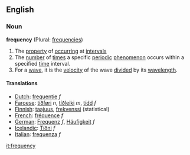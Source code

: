 ==English==
===Noun===
'''frequency''' (Plural: [[frequencies]])
{{wikipedia}}
#The [[property]] of [[occurring]] at [[interval]]s
#The [[number]] of [[times]] a specific [[periodic]] [[phenomenon]] occurs within a specified [[time]] interval.
#For a [[wave]], it is the [[velocity]] of the wave [[divided]] by its [[wavelength]].

====Translations====
*[[Dutch]]: [[frequentie]] ''f''
*[[Faroese]]: [[tíðføri]] ''n'', [[tíðleiki]] ''m'', [[tídd]] ''f''
*[[Finnish]]: [[taajuus]], [[frekvenssi]] (statistical)
*[[French]]: [[fréquence]] ''f''
*[[German]]: [[Frequenz]] ''f'', [[Häufigkeit]] ''f''
*[[Icelandic]]: [[Tíðni]] ''f''
*[[Italian]]: [[frequenza]] ''f''

[[it:frequency]]
